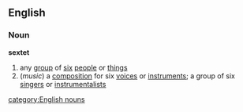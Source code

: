 ==English==
===Noun===
{{wikipedia}}
'''sextet'''
#any [[group]] of [[six]] [[people]] or [[thing]]s
#(''music'') a [[composition]] for six [[voice]]s or [[instrument]]s; a group of six [[singer]]s or [[instrumentalist]]s
[[category:English nouns]]